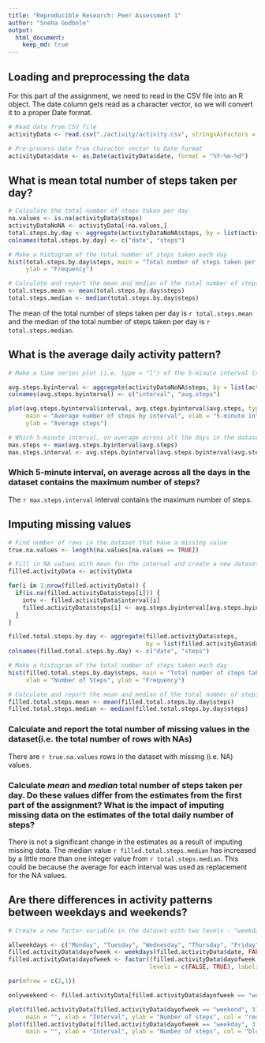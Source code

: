 ```yaml
---
title: "Reproducible Research: Peer Assessment 1"
author: "Sneha Godbole"
output: 
  html_document:
    keep_md: true
---
```



## Loading and preprocessing the data

For this part of the assignment, we need to read in the CSV file into an R object. The date column gets read as a character vector, so we will convert it to a proper Date format.

```r
# Read data from CSV file
activityData <- read.csv("./activity/activity.csv", stringsAsFactors = FALSE)

# Pre-process date from character vector to Date format
activityData$date <- as.Date(activityData$date, format = "%Y-%m-%d")
```

## What is mean total number of steps taken per day?

```r
# Calculate the total number of steps taken per day
na.values <- is.na(activityData$steps)
activityDataNoNA <- activityData[!na.values,]
total.steps.by.day <- aggregate(activityDataNoNA$steps, by = list(activityDataNoNA$date), FUN = sum)
colnames(total.steps.by.day) <- c("date", "steps")

# Make a histogram of the total number of steps taken each day
hist(total.steps.by.day$steps, main = "Total number of steps taken per day", xlab = "Number of Steps",
     ylab = "Frequency")

# Calculate and report the mean and median of the total number of steps taken per day
total.steps.mean <- mean(total.steps.by.day$steps)
total.steps.median <- median(total.steps.by.day$steps)

```

The mean of the total number of steps taken per day is `r total.steps.mean` and the median of the total number of steps taken per day is `r total.steps.median`.

## What is the average daily activity pattern?

```r
# Make a time series plot (i.e. type = "l") of the 5-minute interval (x-axis) and the average number of steps taken, averaged across all days (y-axis)

avg.steps.byinterval <- aggregate(activityDataNoNA$steps, by = list(activityDataNoNA$interval), FUN = mean)
colnames(avg.steps.byinterval) <- c("interval", "avg.steps")

plot(avg.steps.byinterval$interval, avg.steps.byinterval$avg.steps, type = "l", 
     main = "Average number of steps by interval", xlab = "5-minute intervals", 
     ylab = "Average steps")

# Which 5-minute interval, on average across all the days in the dataset contains the maximum number of steps?
max.steps <- max(avg.steps.byinterval$avg.steps)
max.steps.interval <- avg.steps.byinterval[avg.steps.byinterval$avg.steps == max.steps, 1]

```

### Which 5-minute interval, on average across all the days in the dataset contains the maximum number of steps?
The `r max.steps.interval` interval contains the maximum number of steps.

## Imputing missing values

```r

# Find number of rows in the dataset that have a missing value
true.na.values <- length(na.values[na.values == TRUE])

# Fill in NA values with mean for the interval and create a new dataset
filled.activityData <- activityData

for(i in 1:nrow(filled.activityData)) {
  if(is.na(filled.activityData$steps[i])) {
    intv <- filled.activityData$interval[i]
    filled.activityData$steps[i] <- avg.steps.byinterval[avg.steps.byinterval$interval == intv, 2]
  }
}

filled.total.steps.by.day <- aggregate(filled.activityData$steps, 
                                       by = list(filled.activityData$date), FUN = sum)
colnames(filled.total.steps.by.day) <- c("date", "steps")

# Make a histogram of the total number of steps taken each day
hist(filled.total.steps.by.day$steps, main = "Total number of steps taken per day", 
     xlab = "Number of Steps", ylab = "Frequency")

# Calculate and report the mean and median of the total number of steps taken per day
filled.total.steps.mean <- mean(filled.total.steps.by.day$steps)
filled.total.steps.median <- median(filled.total.steps.by.day$steps)

```

### Calculate and report the total number of missing values in the dataset(i.e. the total number of rows with NAs)

There are `r true.na.values` rows in the dataset with missing (i.e. NA) values.

### Calculate *mean* and *median* total number of steps taken per day. Do these values differ from the estimates from the first part of the assignment? What is the impact of imputing missing data on the estimates of the total daily number of steps?

There is not a significant change in the estimates as a result of imputing missing data. The median value `r filled.total.steps.median` has increased by a little more than one integer value from `r total.steps.median`. This could be because the average for each interval was used as replacement for the NA values.

## Are there differences in activity patterns between weekdays and weekends?

```r

# Create a new factor variable in the dataset with two levels - "weekday" and "weekend" indicating whether a given date is a weekday or weekend day.

allweekdays <- c("Monday", "Tuesday", "Wednesday", "Thursday", "Friday")
filled.activityData$dayofweek <- weekdays(filled.activityData$date, FALSE)
filled.activityData$dayofweek <- factor((filled.activityData$dayofweek %in% allweekdays), 
                                        levels = c(FALSE, TRUE), labels = c("weekday", "weekend"))

par(mfrow = c(2,1))

onlyweekend <- filled.activityData[filled.activityData$dayofweek == "weekend", ]

plot(filled.activityData[filled.activityData$dayofweek == "weekend", 3], filled.activityData$steps,
     main = "", xlab = "Interval", ylab = "Number of steps", col = "red")
plot(filled.activityData[filled.activityData$dayofweek == "weekday", 3], filled.activityData$steps,
     main = "", xlab = "Interval", ylab = "Number of steps", col = "blue")


```
